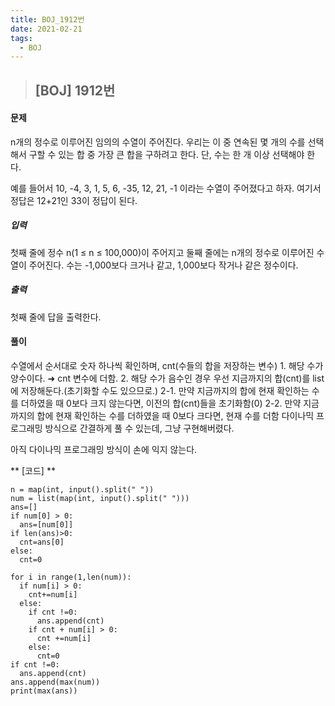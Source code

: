 ```yaml
---
title: BOJ_1912번
date: 2021-02-21
tags:
  - BOJ
---
```


> ## [BOJ] 1912번 

#### 문제
n개의 정수로 이루어진 임의의 수열이 주어진다. 우리는 이 중 연속된 몇 개의 수를 선택해서 구할 수 있는 합 중 가장 큰 합을 구하려고 한다. 단, 수는 한 개 이상 선택해야 한다.

예를 들어서 10, -4, 3, 1, 5, 6, -35, 12, 21, -1 이라는 수열이 주어졌다고 하자. 여기서 정답은 12+21인 33이 정답이 된다.


##### 입력
첫째 줄에 정수 n(1 ≤ n ≤ 100,000)이 주어지고 둘째 줄에는 n개의 정수로 이루어진 수열이 주어진다. 수는 -1,000보다 크거나 같고, 1,000보다 작거나 같은 정수이다.
##### 출력
첫째 줄에 답을 출력한다.
#### **풀이**

수열에서 순서대로 숫자 하나씩 확인하며, cnt(수들의 합을 저장하는 변수)
    1. 해당 수가 양수이다. ➜ cnt 변수에 더함.
    2. 해당 수가 음수인 경우
       우선 지금까지의 합(cnt)를 list에 저장해둔다.(초기화할 수도 있으므로.)
       2-1. 만약 지금까지의 합에 현재 확인하는 수를 더하였을 때 0보다 크지 않는다면, 이전의 합(cnt)들을 초기화함(0)
       2-2. 만약 지금까지의 합에 현재 확인하는 수를 더하였을 때 0보다 크다면, 현재 수를 더함
다이나믹 프로그래밍 방식으로 간결하게 풀 수 있는데, 그냥 구현해버렸다.

아직 다이나믹 프로그래밍 방식이 손에 익지 않는다.

** [코드] **

    n = map(int, input().split(" "))
    num = list(map(int, input().split(" ")))
    ans=[]
    if num[0] > 0:
      ans=[num[0]]
    if len(ans)>0:
      cnt=ans[0]
    else:
      cnt=0

    for i in range(1,len(num)):
      if num[i] > 0:
        cnt+=num[i]
      else:
        if cnt !=0:
          ans.append(cnt)
        if cnt + num[i] > 0:
          cnt +=num[i]
        else:
          cnt=0
    if cnt !=0:
      ans.append(cnt)
    ans.append(max(num))
    print(max(ans))